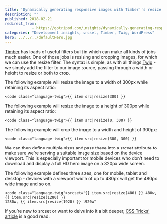 ```yaml
---
title: 'Dynamically generating responsive images with Timber''s resize filter and the srcset attribute'
description: ""
published: 2018-02-21
redirect_from: 
            - https://gotripod.com/insights/dynamically-generating-responsive-images-timbers-resize-filter-srcset-attribute/
categories: "Development insights, srcset, Timber, Twig, WordPress"
hero: ../../../defaultHero.jpg
---
```

[Timber](https://www.upstatement.com/timber/) has loads of useful filters built in which can make all kinds of jobs much easier. One of those jobs is resizing and cropping images, for which we can use the resize filter. The syntax is simple, as with all things [Twig](https://twig.symfony.com/) - we simply add the filter to our image source, passing through a width or height to resize or both to crop.

The following example will resize the image to a width of 300px while retaining its aspect ratio:

```
<code class="language-twig">{{ item.src|resize(300) }}
```

The following example will resize the image to a height of 300px while retaining its aspect ratio:

```
<code class="language-twig">{{ item.src|resize(0, 300) }}
```

The following example will crop the image to a width and height of 300px:

```
<code class="language-twig">{{ item.src|resize(300, 300) }}
```

We can then define multiple sizes and pass these into a srcset attribute to make sure we’re serving a suitable image size based on the device viewport. This is especially important for mobile devices who don’t need to download and display a full HD hero image on a 320px wide screen.

The following example defines three sizes, one for mobile, tablet and desktop - devices with a viewport width of up to 480px will get the 480px wide image and so on.

```
<code class="language-twig">srcset="{{ item.src|resize(480) }} 480w, {{ item.src|resize(1280) }}
1280w, {{ item.src|resize(1920) }} 1920w"
```

If you’re new to srcset or want to delve into it a bit deeper, [CSS Tricks’ article](https://css-tricks.com/responsive-images-youre-just-changing-resolutions-use-srcset/) is a good read.
